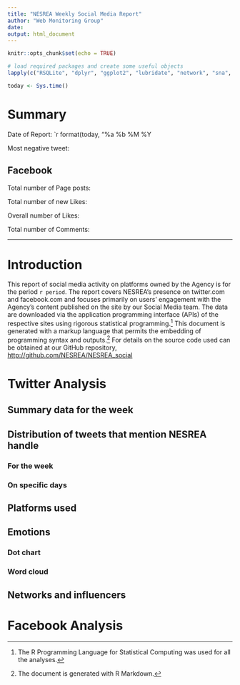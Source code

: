 ```yaml
---
title: "NESREA Weekly Social Media Report"
author: "Web Monitoring Group"
date:
output: html_document
---
```


```r
knitr::opts_chunk$set(echo = TRUE)
```

```r

# load required packages and create some useful objects
lapply(c("RSQLite", "dplyr", "ggplot2", "lubridate", "network", "sna", "qdap", "wordcloud", "tm", "stringr"), FUN = library, character.only = TRUE)

today <- Sys.time()

```
# Summary
Date of Report: `r format(today, "%a %b %M %Y 

Most negative tweet: 

## Facebook
Total number of Page posts:

Total number of new Likes:

Overall number of Likes:

Total number of Comments:

***
# Introduction
This report of social media activity on platforms owned by the Agency is for the period `r period`. The report covers NESREA's presence on twitter.com and facebook.com and focuses primarily on users' engagement with the Agency's content published on the site by our Social Media team. The data are downloaded via the application programming interface (APIs) of the respective sites using rigorous statistical programming.[^1] This document is generated with a markup language that permits the embedding of programming syntax and outputs.[^2] For details on the source code used can be obtained at our GitHub repository, <http://github.com/NESREA/NESREA_social>

# Twitter Analysis
## Summary data for the week
## Distribution of tweets that mention NESREA handle
### For the week
### On specific days
## Platforms used
## Emotions
### Dot chart
### Word cloud
## Networks and influencers

# Facebook Analysis


[^1]: The R Programming Language for Statistical Computing was used for all the analyses.
[^2]: The document is generated with R Markdown.